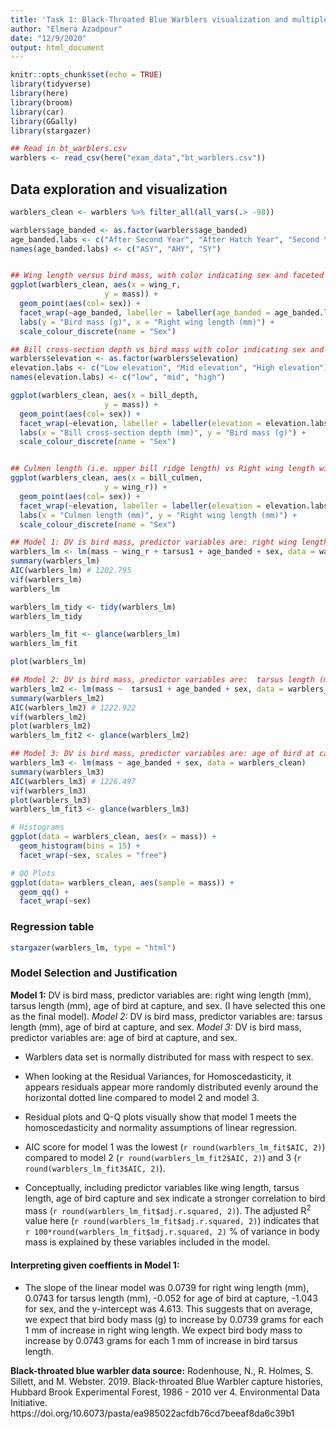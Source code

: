 ```yaml
---
title: 'Task 1: Black-Throated Blue Warblers visualization and multiple linear regression'
author: "Elmera Azadpour"
date: "12/9/2020"
output: html_document
---
```


```r
knitr::opts_chunk$set(echo = TRUE)
library(tidyverse)
library(here)
library(broom)
library(car)
library(GGally)
library(stargazer)
```

```r
## Read in bt_warblers.csv
warblers <- read_csv(here("exam_data","bt_warblers.csv"))
```

## Data exploration and visualization
```r
warblers_clean <- warblers %>% filter_all(all_vars(.> -98))

warblers$age_banded <- as.factor(warblers$age_banded)
age_banded.labs <- c("After Second Year", "After Hatch Year", "Second Year")
names(age_banded.labs) <- c("ASY", "AHY", "SY")


## Wing length versus bird mass, with color indicating sex and faceted by bird age at capture
ggplot(warblers_clean, aes(x = wing_r,
                     y = mass)) +
  geom_point(aes(col= sex)) +
  facet_wrap(~age_banded, labeller = labeller(age_banded = age_banded.labs)) +
  labs(y = "Bird mass (g)", x = "Right wing length (mm)") +
  scale_colour_discrete(name = "Sex")

## Bill cross-section depth vs bird mass with color indicating sex and faceted by elevation
warblers$elevation <- as.factor(warblers$elevation)
elevation.labs <- c("Low elevation", "Mid elevation", "High elevation")
names(elevation.labs) <- c("low", "mid", "high")

ggplot(warblers_clean, aes(x = bill_depth,
                     y = mass)) +
  geom_point(aes(col= sex)) +
  facet_wrap(~elevation, labeller = labeller(elevation = elevation.labs)) +
  labs(x = "Bill cross-section depth (mm)", y = "Bird mass (g)") +
  scale_colour_discrete(name = "Sex")


## Culmen length (i.e. upper bill ridge length) vs Right wing length with color indicating sex and faceted by elevation
ggplot(warblers_clean, aes(x = bill_culmen,
                     y = wing_r)) +
  geom_point(aes(col= sex)) +
  facet_wrap(~elevation, labeller = labeller(elevation = elevation.labs)) +
  labs(x = "Culmen length (mm)", y = "Right wing length (mm)") +
  scale_colour_discrete(name = "Sex")
```

```r
## Model 1: DV is bird mass, predictor variables are: right wing length (mm), tarsus length (mm), age of bird at capture, and sex. 
warblers_lm <- lm(mass ~ wing_r + tarsus1 + age_banded + sex, data = warblers_clean)
summary(warblers_lm)
AIC(warblers_lm) # 1202.795
vif(warblers_lm) 
warblers_lm 

warblers_lm_tidy <- tidy(warblers_lm)
warblers_lm_tidy

warblers_lm_fit <- glance(warblers_lm)
warblers_lm_fit

plot(warblers_lm)

## Model 2: DV is bird mass, predictor variables are:  tarsus length (mm), age of bird at capture, and sex. 
warblers_lm2 <- lm(mass ~  tarsus1 + age_banded + sex, data = warblers_clean)
summary(warblers_lm2)
AIC(warblers_lm2) # 1222.922
vif(warblers_lm2)
plot(warblers_lm2)
warblers_lm_fit2 <- glance(warblers_lm2)

## Model 3: DV is bird mass, predictor variables are: age of bird at capture, and sex. 
warblers_lm3 <- lm(mass ~ age_banded + sex, data = warblers_clean)
summary(warblers_lm3)
AIC(warblers_lm3) # 1226.497
vif(warblers_lm3)
plot(warblers_lm3)
warblers_lm_fit3 <- glance(warblers_lm3)

# Histograms
ggplot(data = warblers_clean, aes(x = mass)) +
  geom_histogram(bins = 15) +
  facet_wrap(~sex, scales = "free")

# QQ Plots
ggplot(data= warblers_clean, aes(sample = mass)) +
  geom_qq() +
  facet_wrap(~sex)
```

### Regression table
```r
stargazer(warblers_lm, type = "html")
```

### Model Selection and Justification 
**Model 1:** DV is bird mass, predictor variables are: right wing length (mm), tarsus length (mm), age of bird at capture, and sex. (I have selected this one as the final model).
*Model 2:* DV is bird mass, predictor variables are:  tarsus length (mm), age of bird at capture, and sex.
*Model 3:* DV is bird mass, predictor variables are: age of bird at capture, and sex.

+ Warblers data set is normally distributed for mass with respect to sex. 

+ When looking at the Residual Variances, for Homoscedasticity, it appears residuals appear more randomly distributed evenly around the horizontal dotted line compared to model 2 and model 3.

+ Residual plots and Q-Q plots visually show that model 1  meets the homoscedasticity and normality assumptions of linear regression.

+ AIC score for model 1 was the lowest (`r round(warblers_lm_fit$AIC, 2)`) compared to model 2 (`r round(warblers_lm_fit2$AIC, 2)`) and 3 (`r round(warblers_lm_fit3$AIC, 2)`). 

+ Conceptually, including predictor variables like wing length, tarsus length, age of bird capture and sex indicate a stronger correlation to bird mass (`r round(warblers_lm_fit$adj.r.squared, 2)`). The adjusted R^2^ value here (`r round(warblers_lm_fit$adj.r.squared, 2)`) indicates that `r 100*round(warblers_lm_fit$adj.r.squared, 2)` % of variance in body mass is explained by these variables included in the model.

#### Interpreting given coeffients in Model 1:
+ The slope of the linear model was 0.0739 for right wing length (mm), 0.0743 for tarsus length (mm), -0.052 for age of bird at capture, -1.043 for sex, and the y-intercept was 4.613. This suggests that on average, we expect that bird body mass (g) to increase by 0.0739 grams for each 1 mm of increase in right wing length. We expect bird body mass to increase by 0.0743 grams for each 1 mm of increase in bird tarsus length. 

**Black-throated blue warbler data source:** Rodenhouse, N., R. Holmes, S. Sillett, and M. Webster. 2019. Black-throated Blue Warbler capture histories, Hubbard Brook Experimental Forest, 1986 - 2010 ver 4. Environmental Data Initiative. https://doi.org/10.6073/pasta/ea985022acfdb76cd7beeaf8da6c39b1